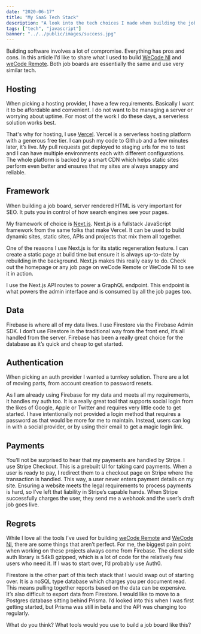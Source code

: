 ```yaml
---
date: "2020-06-17"
title: "My SaaS Tech Stack"
description: "A look into the tech choices I made when building the job boards, WeCode NI and WeCode Remote."
tags: ["tech", "javascript"]
banner: "../../public/images/success.jpg"
---
```


Building software involves a lot of compromise. Everything has pros and cons. In this article I’d like to share what I used to build [WeCode NI](https://wecodeni.com) and [weCode Remote](https://wecoderemote.com). Both job boards are essentially the same and use very similar tech.

## Hosting

When picking a hosting provider, I have a few requirements. Basically I want it to be affordable and convenient. I do not want to be managing a server or worrying about uptime. For most of the work I do these days, a serverless solution works best.

That's why for hosting, I use [Vercel](https://vercel.com). Vercel is a serverless hosting platform with a generous free tier. I can push my code to Github and a few minutes later, it’s live. My pull requests get deployed to staging urls for me to test and I can have multiple environments each with different configurations.
The whole platform is backed by a smart CDN which helps static sites perform even better and ensures that my sites are always snappy and reliable.

## Framework

When building a job board, server rendered HTML is very important for SEO. It puts you in control of how search engines see your pages.

My framework of choice is [Next.js](https://nextjs.org). Next.js is a fullstack JavaScript framework from the same folks that make Vercel. It can be used to build dynamic sites, static sites, APIs and projects that mix them all together.

One of the reasons I use Next.js is for its static regeneration feature. I can create a static page at build time but ensure it is always up-to-date by rebuilding in the background. Next.js makes this really easy to do. Check out the homepage or any job page on weCode Remote or WeCode NI to see it in action.

I use the Next.js API routes to power a GraphQL endpoint. This endpoint is what powers the admin interface and is consumed by all the job pages too.

## Data

Firebase is where all of my data lives. I use Firestore via the Firebase Admin SDK. I don’t use Firestore in the traditional way from the front end, it’s all handled from the server. Firebase has been a really great choice for the database as it’s quick and cheap to get started.

## Authentication

When picking an auth provider I wanted a turnkey solution. There are a lot of moving parts, from account creation to password resets.

As I am already using Firebase for my data and meets all my requirements, it handles my auth too. It is a really great tool that supports social login from the likes of Google, Apple or Twitter and requires very little code to get started. I have intentionally not provided a login method that requires a password as that would be more for me to maintain. Instead, users can log in with a social provider, or by using their email to get a magic login link.

## Payments

You’ll not be surprised to hear that my payments are handled by Stripe. I use Stripe Checkout. This is a prebuilt UI for taking card payments. When a user is ready to pay, I redirect them to a checkout page on Stripe where the transaction is handled. This way, a user never enters payment details on my site. Ensuring a website meets the legal requirements to process payments is hard, so I’ve left that liability in Stripe’s capable hands. When Stripe successfully charges the user, they send me a webhook and the user’s draft job goes live.

## Regrets

While I love all the tools I’ve used for building [weCode Remote](https://wecoderemote.com) and [WeCode NI](https://wecodeni.com), there are some things that aren’t perfect. For me, the biggest pain point when working on these projects always come from Firebase. The client side auth library is 54kB gzipped, which is a lot of code for the relatively few users who need it. If I was to start over, I’d probably use Auth0.

Firestore is the other part of this tech stack that I would swap out of starting over. It is a noSQL type database which charges you per document read. This means pulling together reports based on the data can be expensive. It’s also difficult to export data from Firestore. I would like to move to a Postgres database sitting behind Prisma. I’d looked into this when I was first getting started, but Prisma was still in beta and the API was changing too regularly.

What do you think? What tools would you use to build a job board like this?
